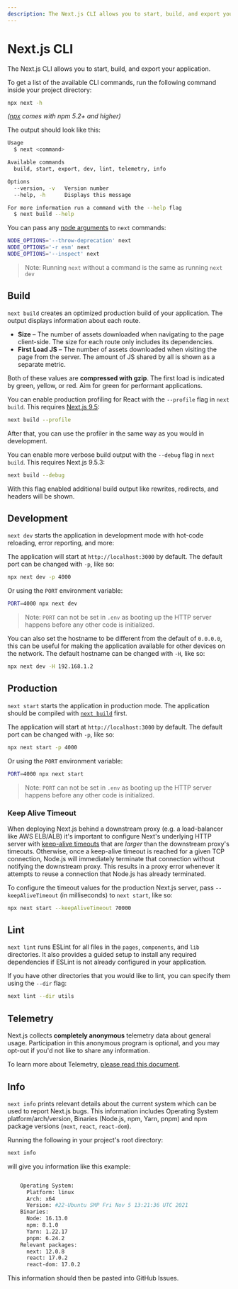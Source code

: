 ```yaml
---
description: The Next.js CLI allows you to start, build, and export your application. Learn more about it here.
---
```


# Next.js CLI

The Next.js CLI allows you to start, build, and export your application.

To get a list of the available CLI commands, run the following command inside your project directory:

```bash
npx next -h
```

_([npx](https://medium.com/@maybekatz/introducing-npx-an-npm-package-runner-55f7d4bd282b) comes with npm 5.2+ and higher)_

The output should look like this:

```bash
Usage
  $ next <command>

Available commands
  build, start, export, dev, lint, telemetry, info

Options
  --version, -v   Version number
  --help, -h      Displays this message

For more information run a command with the --help flag
  $ next build --help
```

You can pass any [node arguments](https://nodejs.org/api/cli.html#cli_node_options_options) to `next` commands:

```bash
NODE_OPTIONS='--throw-deprecation' next
NODE_OPTIONS='-r esm' next
NODE_OPTIONS='--inspect' next
```

> Note: Running `next` without a command is the same as running `next dev`

## Build

`next build` creates an optimized production build of your application. The output displays information about each route.

- **Size** – The number of assets downloaded when navigating to the page client-side. The size for each route only includes its dependencies.
- **First Load JS** – The number of assets downloaded when visiting the page from the server. The amount of JS shared by all is shown as a separate metric.

Both of these values are **compressed with gzip**. The first load is indicated by green, yellow, or red. Aim for green for performant applications.

You can enable production profiling for React with the `--profile` flag in `next build`. This requires [Next.js 9.5](https://nextjs.org/blog/next-9-5):

```bash
next build --profile
```

After that, you can use the profiler in the same way as you would in development.

You can enable more verbose build output with the `--debug` flag in `next build`. This requires Next.js 9.5.3:

```bash
next build --debug
```

With this flag enabled additional build output like rewrites, redirects, and headers will be shown.

## Development

`next dev` starts the application in development mode with hot-code reloading, error reporting, and more:

The application will start at `http://localhost:3000` by default. The default port can be changed with `-p`, like so:

```bash
npx next dev -p 4000
```

Or using the `PORT` environment variable:

```bash
PORT=4000 npx next dev
```

> Note: `PORT` can not be set in `.env` as booting up the HTTP server happens before any other code is initialized.

You can also set the hostname to be different from the default of `0.0.0.0`, this can be useful for making the application available for other devices on the network. The default hostname can be changed with `-H`, like so:

```bash
npx next dev -H 192.168.1.2
```

## Production

`next start` starts the application in production mode. The application should be compiled with [`next build`](#build) first.

The application will start at `http://localhost:3000` by default. The default port can be changed with `-p`, like so:

```bash
npx next start -p 4000
```

Or using the `PORT` environment variable:

```bash
PORT=4000 npx next start
```

> Note: `PORT` can not be set in `.env` as booting up the HTTP server happens before any other code is initialized.

### Keep Alive Timeout

When deploying Next.js behind a downstream proxy (e.g. a load-balancer like AWS ELB/ALB) it's important to configure Next's underlying HTTP server with [keep-alive timeouts](https://nodejs.org/api/http.html#http_server_keepalivetimeout) that are _larger_ than the downstream proxy's timeouts. Otherwise, once a keep-alive timeout is reached for a given TCP connection, Node.js will immediately terminate that connection without notifying the downstream proxy. This results in a proxy error whenever it attempts to reuse a connection that Node.js has already terminated.

To configure the timeout values for the production Next.js server, pass `--keepAliveTimeout` (in milliseconds) to `next start`, like so:

```bash
npx next start --keepAliveTimeout 70000
```

## Lint

`next lint` runs ESLint for all files in the `pages`, `components`, and `lib` directories. It also
provides a guided setup to install any required dependencies if ESLint is not already configured in
your application.

If you have other directories that you would like to lint, you can specify them using the `--dir`
flag:

```bash
next lint --dir utils
```

## Telemetry

Next.js collects **completely anonymous** telemetry data about general usage.
Participation in this anonymous program is optional, and you may opt-out if you'd not like to share any information.

To learn more about Telemetry, [please read this document](https://nextjs.org/telemetry/).

## Info

`next info` prints relevant details about the current system which can be used to report Next.js bugs.
This information includes Operating System platform/arch/version, Binaries (Node.js, npm, Yarn, pnpm) and npm package versions (`next`, `react`, `react-dom`).

Running the following in your project's root directory:

```bash
next info
```

will give you information like this example:

```bash

    Operating System:
      Platform: linux
      Arch: x64
      Version: #22-Ubuntu SMP Fri Nov 5 13:21:36 UTC 2021
    Binaries:
      Node: 16.13.0
      npm: 8.1.0
      Yarn: 1.22.17
      pnpm: 6.24.2
    Relevant packages:
      next: 12.0.8
      react: 17.0.2
      react-dom: 17.0.2

```

This information should then be pasted into GitHub Issues.

